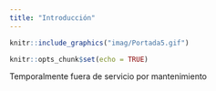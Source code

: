 ```yaml
---
title: "Introducción"
--- 
```


```r

knitr::include_graphics("imag/Portada5.gif")

```


```r
knitr::opts_chunk$set(echo = TRUE)
```

Temporalmente fuera de servicio por mantenimiento